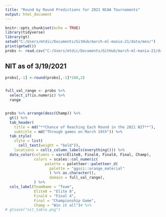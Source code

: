 ```yaml
---
title: "Round by Round Predictions for 2021 NCAA Tournaments"
output: html_document
---
```


```r
knitr::opts_chunk$set(echo = TRUE)
library(tidyverse)
library(gt)
setwd("C:/Users/mtdic/Documents/GitHub/march-ml-mania-21/data/men/")
print(getwd())
probs <- read.csv("C:/Users/mtdic/Documents/GitHub/march-ml-mania-21/data/men/viz-files/nit-round-by-round-2021-03-20.csv")


```

## NIT as of 3/19/2021


```r

probs[,-1] <-round(probs[,-1]*100,2)


full_val_range <- probs %>% 
  select_if(is.numeric) %>% 
  range


probs %>% arrange(desc(Champ)) %>%
  gt() %>%
  tab_header(
    title = md("**Chance of Reaching Each Round in the 2021 NIT**"),
    subtitle = md("Through games on March 19th")) %>%
  tab_style(
    style = list(
      cell_text(weight = "bold")),
    locations = cells_column_labels(everything())) %>%
  data_color(columns = vars(Elite8, Final4, Final4, Final, Champ),
             colors = scales::col_numeric(
                  palette = paletteer::paletteer_d(
                    palette = "ggsci::orange_material"
                    ) %>% as.character(),
                    domain = full_val_range),
             ) %>%
  cols_label(TeamName = "Team",
             Elite8 = "Elite 8",
             Final4 = "Final 4",
             Final = "Championship Game",
             Champ = "Win it all")# %>%
# gtsave("nit_table.png")


```